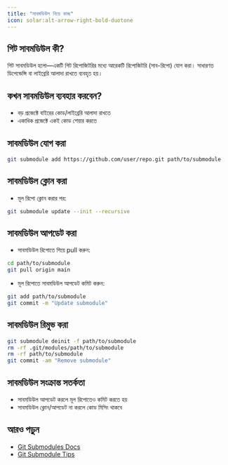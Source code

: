 ```yaml
---
title: "সাবমডিউল নিয়ে কাজ"
icon: solar:alt-arrow-right-bold-duotone
---
```


## গিট সাবমডিউল কী?

গিট সাবমডিউল হলো—একটি গিট রিপোজিটরির মধ্যে আরেকটি রিপোজিটরি (সাব-রিপো) যোগ করা। সাধারণত ডিপেন্ডেন্সি বা লাইব্রেরি আলাদা রাখতে ব্যবহৃত হয়।

## কখন সাবমডিউল ব্যবহার করবেন?
- বড় প্রজেক্টে বাইরের কোড/লাইব্রেরি আলাদা রাখতে
- একাধিক প্রজেক্টে একই কোড শেয়ার করতে

## সাবমডিউল যোগ করা
```sh
git submodule add https://github.com/user/repo.git path/to/submodule
```

## সাবমডিউল ক্লোন করা
- মূল রিপো ক্লোন করার পর:
```sh
git submodule update --init --recursive
```

## সাবমডিউল আপডেট করা
- সাবমডিউল রিপোতে গিয়ে pull করুন:
```sh
cd path/to/submodule
git pull origin main
```
- মূল রিপোতে সাবমডিউল আপডেট কমিট করুন:
```sh
git add path/to/submodule
git commit -m "Update submodule"
```

## সাবমডিউল রিমুভ করা
```sh
git submodule deinit -f path/to/submodule
rm -rf .git/modules/path/to/submodule
rm -rf path/to/submodule
git commit -am "Remove submodule"
```

## সাবমডিউল সংক্রান্ত সতর্কতা
- সাবমডিউল আপডেট করলে মূল রিপোতেও কমিট করতে হয়
- সাবমডিউল ক্লোন/আপডেট না করলে কোড মিসিং থাকবে

## আরও পড়ুন
- [Git Submodules Docs](https://git-scm.com/book/en/v2/Git-Tools-Submodules)
- [Git Submodule Tips](https://www.atlassian.com/git/tutorials/git-submodule)
